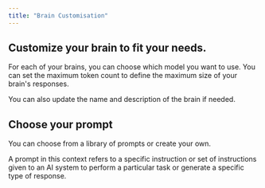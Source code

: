 ```yaml
---
title: "Brain Customisation"
---
```


## Customize your brain to fit your needs.

<CardGroup cols={2}>
<Card title="Model" icon="robot">
    For each of your brains, you can choose which model you want to use.
</Card>

<Card title="Max Token" icon="paragraph">
  You can set the maximum token count to define the maximum size of your brain's responses.
</Card>
</CardGroup>

<Tip>You can also update the name and description of the brain if needed.</Tip>

## Choose your prompt

You can choose from a library of prompts or create your own.

<Info>
  A prompt in this context refers to a specific instruction or set of
  instructions given to an AI system to perform a particular task or generate a
  specific type of response.
</Info>
